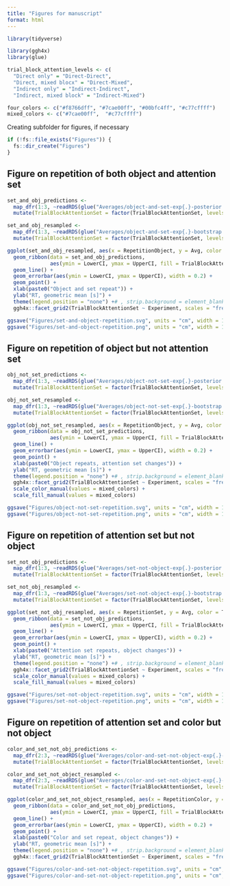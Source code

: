 ```yaml
---
title: "Figures for manuscript"
format: html
---
```


```r
library(tidyverse)

library(ggh4x)
library(glue)
```


```r
trial_block_attention_levels <- c(
  "Direct only" = "Direct-Direct",
  "Direct, mixed blocx" = "Direct-Mixed",
  "Indirect only" = "Indirect-Indirect",
  "Indirect, mixed block" = "Indirect-Mixed")
```

```r
four_colors <- c("#f8766dff", "#7cae00ff", "#00bfc4ff", "#c77cffff")
mixed_colors <- c("#7cae00ff",  "#c77cffff")
```


Creating subfolder for figures, if necessary
```r
if (!fs::file_exists("Figures")) {
  fs::dir_create("Figures")
}
```

## Figure on repetition of both object and attention set

```r
set_and_obj_predictions <- 
  map_dfr(1:3, ~readRDS(glue("Averages/object-and-set-exp{.}-posterior.RDS"))) |>
  mutate(TrialBlockAttentionSet = factor(TrialBlockAttentionSet, levels = trial_block_attention_levels, labels = names(trial_block_attention_levels)))

set_and_obj_resampled <-
  map_dfr(1:3, ~readRDS(glue("Averages/object-and-set-exp{.}-bootstrap.RDS"))) |>
  mutate(TrialBlockAttentionSet = factor(TrialBlockAttentionSet, levels = trial_block_attention_levels, labels = names(trial_block_attention_levels)))

ggplot(set_and_obj_resampled, aes(x = RepetitionObject, y = Avg, color = TrialBlockAttentionSet)) +
  geom_ribbon(data = set_and_obj_predictions,
              aes(ymin = LowerCI, ymax = UpperCI, fill = TrialBlockAttentionSet), alpha = 0.25, color = NA) +
  geom_line() +
  geom_errorbar(aes(ymin = LowerCI, ymax = UpperCI), width = 0.2) +
  geom_point() +
  xlab(paste0("Object and set repeat")) +
  ylab("RT, geometric mean [s]") +
  theme(legend.position = "none") +# , strip.background = element_blank(), strip.text = element_blank()) +
  ggh4x::facet_grid2(TrialBlockAttentionSet ~ Experiment, scales = "free_y",  independent = "y")

ggsave("Figures/set-and-object-repetition.svg", units = "cm", width = 12, height = 16)
ggsave("Figures/set-and-object-repetition.png", units = "cm", width = 12, height = 16)
```

## Figure on repetition of object but not attention set

```r
obj_not_set_predictions <- 
  map_dfr(1:3, ~readRDS(glue("Averages/object-not-set-exp{.}-posterior.RDS"))) |>
  mutate(TrialBlockAttentionSet = factor(TrialBlockAttentionSet, levels = trial_block_attention_levels, labels = names(trial_block_attention_levels)))

obj_not_set_resampled <-
  map_dfr(1:3, ~readRDS(glue("Averages/object-not-set-exp{.}-bootstrap.RDS"))) |>
  mutate(TrialBlockAttentionSet = factor(TrialBlockAttentionSet, levels = trial_block_attention_levels, labels = names(trial_block_attention_levels)))

ggplot(obj_not_set_resampled, aes(x = RepetitionObject, y = Avg, color = TrialBlockAttentionSet)) +
  geom_ribbon(data = obj_not_set_predictions,
              aes(ymin = LowerCI, ymax = UpperCI, fill = TrialBlockAttentionSet), alpha = 0.25, color = NA) +
  geom_line() +
  geom_errorbar(aes(ymin = LowerCI, ymax = UpperCI), width = 0.2) +
  geom_point() +
  xlab(paste0("Object repeats, attention set changes")) +
  ylab("RT, geometric mean [s]") +
  theme(legend.position = "none") +# , strip.background = element_blank(), strip.text = element_blank()) +
  ggh4x::facet_grid2(TrialBlockAttentionSet ~ Experiment, scales = "free_y",  independent = "y") +
  scale_color_manual(values = mixed_colors) +
  scale_fill_manual(values = mixed_colors)

ggsave("Figures/object-not-set-repetition.svg", units = "cm", width = 12, height = 9)
ggsave("Figures/object-not-set-repetition.png", units = "cm", width = 12, height = 9)
```

## Figure on repetition of attention set  but not object

```r
set_not_obj_predictions <- 
  map_dfr(1:3, ~readRDS(glue("Averages/set-not-object-exp{.}-posterior.RDS"))) |>
  mutate(TrialBlockAttentionSet = factor(TrialBlockAttentionSet, levels = trial_block_attention_levels, labels = names(trial_block_attention_levels)))

set_not_obj_resampled <-
  map_dfr(1:3, ~readRDS(glue("Averages/set-not-object-exp{.}-bootstrap.RDS"))) |>
  mutate(TrialBlockAttentionSet = factor(TrialBlockAttentionSet, levels = trial_block_attention_levels, labels = names(trial_block_attention_levels)))

ggplot(set_not_obj_resampled, aes(x = RepetitionSet, y = Avg, color = TrialBlockAttentionSet)) +
  geom_ribbon(data = set_not_obj_predictions,
              aes(ymin = LowerCI, ymax = UpperCI, fill = TrialBlockAttentionSet), alpha = 0.25, color = NA) +
  geom_line() +
  geom_errorbar(aes(ymin = LowerCI, ymax = UpperCI), width = 0.2) +
  geom_point() +
  xlab(paste0("Attention set repeats, object changes")) +
  ylab("RT, geometric mean [s]") +
  theme(legend.position = "none") +# , strip.background = element_blank(), strip.text = element_blank()) +
  ggh4x::facet_grid2(TrialBlockAttentionSet ~ Experiment, scales = "free_y",  independent = "y") +
  scale_color_manual(values = mixed_colors) +
  scale_fill_manual(values = mixed_colors)

ggsave("Figures/set-not-object-repetition.svg", units = "cm", width = 12, height = 9)
ggsave("Figures/set-not-object-repetition.png", units = "cm", width = 12, height = 9)
```


## Figure on repetition of attention set and color but not object

```r
color_and_set_not_obj_predictions <- 
  map_dfr(2:3, ~readRDS(glue("Averages/color-and-set-not-object-exp{.}-posterior.RDS"))) |>
  mutate(TrialBlockAttentionSet = factor(TrialBlockAttentionSet, levels = trial_block_attention_levels, labels = names(trial_block_attention_levels)))

color_and_set_not_object_resampled <-
  map_dfr(2:3, ~readRDS(glue("Averages/color-and-set-not-object-exp{.}-bootstrap.RDS"))) |>
  mutate(TrialBlockAttentionSet = factor(TrialBlockAttentionSet, levels = trial_block_attention_levels, labels = names(trial_block_attention_levels)))

ggplot(color_and_set_not_object_resampled, aes(x = RepetitionColor, y = Avg, color = TrialBlockAttentionSet)) +
  geom_ribbon(data = color_and_set_not_obj_predictions,
              aes(ymin = LowerCI, ymax = UpperCI, fill = TrialBlockAttentionSet), alpha = 0.25, color = NA) +
  geom_line() +
  geom_errorbar(aes(ymin = LowerCI, ymax = UpperCI), width = 0.2) +
  geom_point() +
  xlab(paste0("Color and set repeat, object changes")) +
  ylab("RT, geometric mean [s]") +
  theme(legend.position = "none") +# , strip.background = element_blank(), strip.text = element_blank()) +
  ggh4x::facet_grid2(TrialBlockAttentionSet ~ Experiment, scales = "free_y",  independent = "y")

ggsave("Figures/color-and-set-not-object-repetition.svg", units = "cm", width = 10, height = 16)
ggsave("Figures/color-and-set-not-object-repetition.png", units = "cm", width = 10, height = 16)
```

